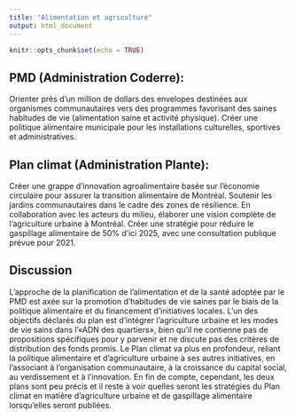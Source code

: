 ```yaml
---
title: "Alimentation et agriculture"
output: html_document
---
```


```r
knitr::opts_chunk$set(echo = TRUE)
```

## PMD (Administration Coderre): 

Orienter près d'un million de dollars des envelopes destinées aux organismes communautaires vers des programmes favorisant des saines habitudes de vie (alimentation saine et activité physique). Créer une politique alimentaire municipale pour les installations culturelles, sportives et administratives.

## Plan climat (Administration Plante): 

Créer une grappe d'innovation agroalimentaire basée sur l'économie circulaire pour assurer la transition alimentaire de Montréal. Soutenir les jardins communautaires dans le cadre des zones de résilience. En collaboration avec les acteurs du milieu, élaborer une vision complète de l'agriculture urbaine à Montréal. Créer une stratégie pour réduire le gaspillage alimentaire de 50% d'ici 2025, avec une consultation publique prévue pour 2021.

## Discussion

L'approche de la planification de l'alimentation et de la santé adoptée par le PMD est axée sur la promotion d'habitudes de vie saines par le biais de la politique alimentaire et du financement d'initiatives locales. L'un des objectifs déclarés du plan est d'intégrer l'agriculture urbaine et les modes de vie sains dans l'«ADN des quartiers», bien qu'il ne contienne pas de propositions spécifiques pour y parvenir et ne discute pas des critères de distribution des fonds promis. Le Plan climat va plus en profondeur, reliant la politique alimentaire et d'agriculture urbaine à ses autres initiatives, en l'associant à l'organisation communautaire, à la croissance du capital social, au verdissement et à l'innovation. En fin de compte, cependant, les deux plans sont peu précis et il reste à voir quelles seront les stratégies du Plan climat en matière d'agriculture urbaine et de gaspillage alimentaire lorsqu'elles seront publiées.